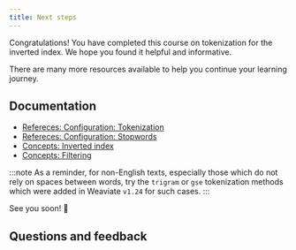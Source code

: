 ```yaml
---
title: Next steps
---
```


Congratulations! You have completed this course on tokenization for the inverted index. We hope you found it helpful and informative.

There are many more resources available to help you continue your learning journey.

## Documentation

- [Refereces: Configuration: Tokenization](/docs/weaviate/config-refs/schema/index.md#tokenization)
- [Refereces: Configuration: Stopwords](/docs/weaviate/config-refs/schema/index.md#stopwords-stopword-lists)
- [Concepts: Inverted index](/docs/weaviate/concepts/indexing/inverted-index.md)
- [Concepts: Filtering](/docs/weaviate/concepts/filtering.md)

:::note
As a reminder, for non-English texts, especially those which do not rely on spaces between words, try the `trigram` or `gse` tokenization methods which were added in Weaviate `v1.24` for such cases.
:::


<CTASocials />

See you soon! 👋

## Questions and feedback


<DocsFeedback/>
